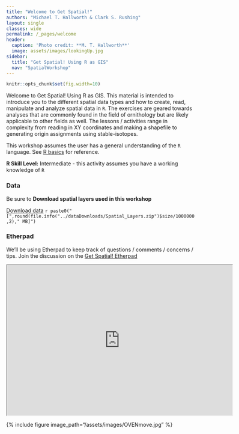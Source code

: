```yaml
---
title: "Welcome to Get Spatial!"
authors: "Michael T. Hallworth & Clark S. Rushing"
layout: single
classes: wide
permalink: /_pages/welcome
header:
  caption: 'Photo credit: **M. T. Hallworth**'
  image: assets/images/lookingUp.jpg
sidebar:
  title: "Get Spatial! Using R as GIS"
  nav: "SpatialWorkshop"
---
```

```r
knitr::opts_chunk$set(fig.width=10)
```
Welcome to Get Spatial! Using R as GIS. This material is intended to introduce you to the different spatial data types and how to create, read, manipulate and analyze spatial data in `R`. The exercises are geared towards analyses that are commonly found in the field of ornithology but are likely applicable to other fields as well. The lessons / activities range in complexity from reading in XY coordinates and making a shapefile to generating origin assignments using stable-isotopes.  

This workshop assumes the user has a general understanding of the `R` language. See <a href="{{ site.baseurl }}/_pages/R_basics" target="_blank">R basics</a> for reference. 

**R Skill Level:** Intermediate - this activity assumes you have a working knowledge of `R`

### Data 
Be sure to <strong>Download spatial layers used in this workshop</strong>

<a href="https://github.com/mhallwor/mhallwor.github.io/blob/master/dataDownloads/Spatial_Layers.zip?raw=true" target="_blank" class="btn btn--info">Download data</a> `r paste0("[",round(file.info("../dataDownloads/Spatial_Layers.zip")$size/1000000,2)," MB]")`

### Etherpad 
We'll be using Etherpad to keep track of questions / comments / concerns / tips. Join the discussion on the <a href="https://etherpad.wikimedia.org/p/GetSpatial!_AOS18AZ" target="_blank">Get Spatial! Etherpad</a>

<iframe name="embed_readwrite" src="https://etherpad.wikimedia.org/p/GetSpatial!_AOS18AZ?showControls=true&showChat=true&showLineNumbers=true&useMonospaceFont=false" width=600 height=400></iframe>



{% include figure image_path="/assets/images/OVENmove.jpg" %}


